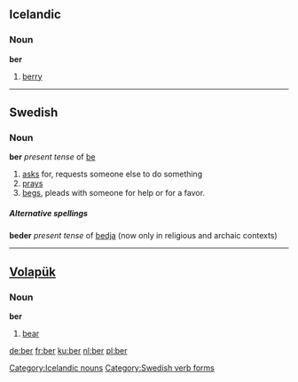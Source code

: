 ==Icelandic==

===Noun===
'''ber'''

# [[berry]]
----

==Swedish==
===Noun===
'''ber''' ''present tense'' of [[be]]

# [[ask]]s for, requests someone else to do something
# [[pray]]s
# [[beg]]s, pleads with someone for help or for a favor.

=====Alternative spellings=====

'''beder''' ''present tense'' of [[bedja]] (now only in religious and archaic contexts)
----

==[[Volapük]]==
===Noun===
'''ber'''

# [[bear]]

[[Category:Icelandic nouns]]
[[Category:Swedish verb forms]]

[[de:ber]]
[[fr:ber]]
[[ku:ber]]
[[nl:ber]]
[[pl:ber]]